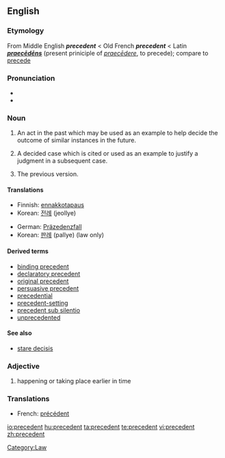 ==English==
{{wikipedia}}

===Etymology===
From Middle English '''''precedent''''' < Old French '''''precedent''''' < Latin '''''[[praecēdēns]]''''' (present priniciple of ''[[praecēdere]]'', to precede); compare to [[precede]]

===Pronunciation===
* {{AHD|/prĕs'ĭ-dənt/ ''or'' /prĕs'ĭ-dənt/ ''for adjective sense''}}
*{{audio|en-us-precedent.ogg|Audio (US)}}

===Noun===
{{en-noun}}

# An act in the past which may be used as an example to help decide the outcome of similar instances in the future.
# {{law}} A decided case which is cited or used as an example to justify a judgment in a subsequent case.
# The previous version.

====Translations====
{{trans-top|past act used as example}}
*Finnish: [[ennakkotapaus]]
*Korean: [[전례]] (jeollye)
{{trans-bottom}}

{{trans-top|prior judgment in law}}
*German: [[Präzedenzfall]] {{m}}
*Korean: [[판례]] (pallye) (law only)
{{trans-bottom}}

====Derived terms====
*[[binding precedent]]
*[[declaratory precedent]]
*[[original precedent]]
*[[persuasive precedent]]
*[[precedential]]
*[[precedent-setting]]
*[[precedent sub silentio]]
*[[unprecedented]]

====See also====
*[[stare decisis]]

===Adjective===
{{en-adj|-}}

# happening or taking place earlier in time

===Translations===
{{rfc-level|Translations at L3+ (AutoFormat would have corrected level of Translations)}}
{{trans-top|earlier in time}}
*French: [[précédent]]
{{trans-bottom}}

[[Category:Law]]

[[io:precedent]]
[[hu:precedent]]
[[ta:precedent]]
[[te:precedent]]
[[vi:precedent]]
[[zh:precedent]]